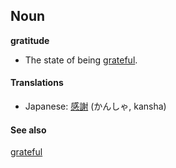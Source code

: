 == Noun ==
'''gratitude'''

* The state of being [[grateful]].

==== Translations ====
*Japanese: [[感謝]] (かんしゃ, kansha)

====See also====
[[grateful]]